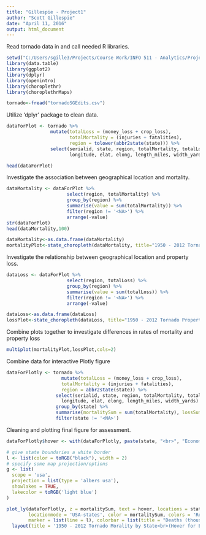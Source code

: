 ---
title: "Gillespie - Project1"
author: "Scott Gillespie"
date: "April 11, 2016"
output: html_document
---

Read tornado data in and call needed R libraries. 

```{r}
setwd("C:/Users/sgille3/Projects/Course Work/INFO 511 - Analytics/Project 1/tornado/")
library(data.table)
library(ggplot2)
library(dplyr)
library(openintro)
library(choroplethr)
library(choroplethrMaps)

tornado<-fread("tornadoSGEdits.csv")
```

Utilize 'dplyr' package to clean data.

```{r}
dataForPlot <- tornado %>%
                mutate(totalLoss = (money_loss + crop_loss), 
                       totalMortality = (injuries + fatalities),
                       region = tolower(abbr2state(state))) %>%
                select(serialid, state, region, totalMortality, totalLoss, latitude, 
                       longitude, elat, elong, length_miles, width_yards)

head(dataForPlot)
```

Investigate the association between geographical location and mortality.

```{r}
dataMortality <- dataForPlot %>%
                      select(region, totalMortality) %>%
                      group_by(region) %>%
                      summarise(value = sum(totalMortality)) %>%
                      filter(region != '<NA>') %>%
                      arrange(-value)
str(dataForPlot)
head(dataMortality,100)

dataMortality<-as.data.frame(dataMortality)
mortalityPlot<-state_choropleth(dataMortality, title="1950 - 2012 Tornado Morality by State")
```

Investigate the relationship between geographical location and property loss.

```{r}
dataLoss <- dataForPlot %>%
                      select(region, totalLoss) %>%
                      group_by(region) %>%
                      summarise(value = sum(totalLoss)) %>%
                      filter(region != '<NA>') %>%
                      arrange(-value)

dataLoss<-as.data.frame(dataLoss)
lossPlot<-state_choropleth(dataLoss, title="1950 - 2012 Tornado Property Loss by State")
```

Combine plots together to investigate differences in rates of mortality and property loss

```{r}
multiplot(mortalityPlot,lossPlot,cols=2)
```

Combine data for interactive Plotly figure

```{r}
dataForPlotly <- tornado %>%
                    mutate(totalLoss = (money_loss + crop_loss), 
                    totalMortality = (injuries + fatalities),
                    region = abbr2state(state)) %>%
                  select(serialid, state, region, totalMortality, totalLoss, latitude, 
                    longitude, elat, elong, length_miles, width_yards) %>%
                  group_by(state) %>%
                  summarise(mortalitySum = sum(totalMortality), lossSum = sum(totalLoss)) %>%
                  filter(state != '<NA>')
```

Cleaning and plotting final figure for assessment.

```{r}
dataForPlotly$hover <- with(dataForPlotly, paste(state, "<br>", "Economic Loss:", lossSum))

# give state boundaries a white border
l <- list(color = toRGB("black"), width = 2)
# specify some map projection/options
g <- list(
  scope = 'usa',
  projection = list(type = 'albers usa'),
  showlakes = TRUE,
  lakecolor = toRGB('light blue')
)

plot_ly(dataForPlotly, z = mortalitySum, text = hover, locations = state, type = 'choropleth',
        locationmode = 'USA-states', color = mortalitySum, colors = 'Reds',
        marker = list(line = l), colorbar = list(title = "Deaths (thousands)")) %>%
  layout(title = '1950 - 2012 Tornado Morality by State<br>(Hover for Economic Loss in Millions USD)' , geo = g)
```


